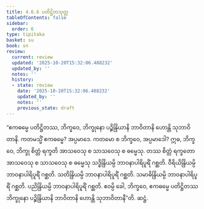 ```yaml
---
title: 4.6.6 ပတိဋ္ဌိတသုတ္တ
tableOfContents: false
sidebar:
  order: 6
type: tipitaka
basket: su
book: sn
review:
  current: review
  updated: '2025-10-20T15:32:06.488232'
  updated_by: ''
  notes: ''
  history:
  - state: review
    date: '2025-10-20T15:32:06.488232'
    updated_by: ''
    notes: ''
    previous_state: draft
---
```



<DynamicBreadcrumb />


<ReviewStatus review={frontmatter.review} showDetails={true} />

<HypothesisAnnotation frontmatter={frontmatter} />

<Division number="526" book="sn" e="ch" v="18" p="358">

<Paragraph number="1212" book="sn">
“ဧကဓမ္မေ ပတိဋ္ဌိတဿ, ဘိက္ခဝေ, ဘိက္ခုနော ပဉ္စိန္ဒြိယာနိ ဘာဝိတာနိ ဟောန္တိ သုဘာဝိတာနိ. ကတမသ္မိံ ဧကဓမ္မေ? အပ္ပမာဒေ. ကတမော စ ဘိက္ခဝေ, အပ္ပမာဒေါ? ဣဓ, ဘိက္ခဝေ, ဘိက္ခု စိတ္တံ ရက္ခတိ အာသဝေသု စ သာသဝေသု စ ဓမ္မေသု. တဿ စိတ္တံ ရက္ခတော အာသဝေသု စ သာသဝေသု စ ဓမ္မေသု သဒ္ဓိန္ဒြိယမ္ပိ ဘာဝနာပါရိပူရိံ ဂစ္ဆတိ. ဝီရိယိန္ဒြိယမ္ပိ ဘာဝနာပါရိပူရိံ ဂစ္ဆတိ. သတိန္ဒြိယမ္ပိ ဘာဝနာပါရိပူရိံ ဂစ္ဆတိ. သမာဓိန္ဒြိယမ္ပိ ဘာဝနာပါရိပူရိံ ဂစ္ဆတိ. ပညိန္ဒြိယမ္ပိ ဘာဝနာပါရိပူရိံ ဂစ္ဆတိ. ဧဝမ္ပိ ခေါ, ဘိက္ခဝေ, ဧကဓမ္မေ ပတိဋ္ဌိတဿ ဘိက္ခုနော ပဉ္စိန္ဒြိယာနိ ဘာဝိတာနိ ဟောန္တိ သုဘာဝိတာနီ”တိ.

</Paragraph>
</Division>

<Paragraph number="1213" type="center" book="sn">
ဆဋ္ဌံ.
</Paragraph>